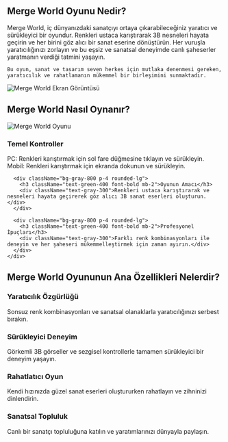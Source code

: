 ## Merge World Oyunu Nedir?
<div className="flex flex-col md:flex-row items-center gap-8">
  <div className="w-full md:w-1/2 text-xl">
    Merge World, iç dünyanızdaki sanatçıyı ortaya çıkarabileceğiniz yaratıcı ve sürükleyici bir oyundur. Renkleri ustaca karıştırarak 3B nesneleri hayata geçirin ve her birini göz alıcı bir sanat eserine dönüştürün. Her vuruşla yaratıcılığınızı zorlayın ve bu eşsiz ve sanatsal deneyimde canlı şaheserler yaratmanın verdiği tatmini yaşayın.

    Bu oyun, sanat ve tasarım seven herkes için mutlaka denenmesi gereken, yaratıcılık ve rahatlamanın mükemmel bir birleşimini sunmaktadır.
  </div>
  <div className="w-full md:w-1/2 flex justify-center items-center">
    <img 
      src="https://sprunkiretake.fun/games/merge-world/game_screenshot.webp" 
      alt="Merge World Ekran Görüntüsü" 
      className="w-4/5 h-auto"
    />
  </div>
</div>

## Merge World Nasıl Oynanır?

<div className="flex flex-col md:flex-row items-center gap-8">
  <div className="w-full md:w-1/2">
    <img 
      src="https://sprunkiretake.fun/games/merge-world/game_screenshot.webp" 
      alt="Merge World Oyunu" 
      className="w-4/5 h-auto mx-auto"
    />
  </div>
  <div className="w-full md:w-1/2">
    <div className="grid grid-cols-1 gap-4 mt-0">
      <div className="bg-gray-800 p-4 rounded-lg">
        <h3 className="text-green-400 font-bold mb-2">Temel Kontroller</h3>
        <div className="text-gray-300">
          PC: Renkleri karıştırmak için sol fare düğmesine tıklayın ve sürükleyin.<br/>
          Mobil: Renkleri karıştırmak için ekranda dokunun ve sürükleyin.
        </div>
      </div>

      <div className="bg-gray-800 p-4 rounded-lg">
        <h3 className="text-green-400 font-bold mb-2">Oyunun Amacı</h3>
        <div className="text-gray-300">Renkleri ustaca karıştırarak ve nesneleri hayata geçirerek göz alıcı 3B sanat eserleri oluşturun.</div>
      </div>

      <div className="bg-gray-800 p-4 rounded-lg">
        <h3 className="text-green-400 font-bold mb-2">Profesyonel İpuçları</h3>
        <div className="text-gray-300">Farklı renk kombinasyonları ile deneyin ve her şaheseri mükemmelleştirmek için zaman ayırın.</div>
      </div>
    </div>
  </div>
</div>

## Merge World Oyununun Ana Özellikleri Nelerdir?

<div className="grid grid-cols-1 md:grid-cols-2 gap-4">
  <div className="bg-gray-800 p-4 rounded-lg">
    <h3 className="text-green-400 font-bold mb-2">Yaratıcılık Özgürlüğü</h3>
    <div className="text-gray-300">Sonsuz renk kombinasyonları ve sanatsal olanaklarla yaratıcılığınızı serbest bırakın.</div>
  </div>

  <div className="bg-gray-800 p-4 rounded-lg">
    <h3 className="text-green-400 font-bold mb-2">Sürükleyici Deneyim</h3>
    <div className="text-gray-300">Görkemli 3B görseller ve sezgisel kontrollerle tamamen sürükleyici bir deneyim yaşayın.</div>
  </div>

  <div className="bg-gray-800 p-4 rounded-lg">
    <h3 className="text-green-400 font-bold mb-2">Rahatlatıcı Oyun</h3>
    <div className="text-gray-300">Kendi hızınızda güzel sanat eserleri oluştururken rahatlayın ve zihninizi dinlendirin.</div>
  </div>

  <div className="bg-gray-800 p-4 rounded-lg">
    <h3 className="text-green-400 font-bold mb-2">Sanatsal Topluluk</h3>
    <div className="text-gray-300">Canlı bir sanatçı topluluğuna katılın ve yaratımlarınızı dünyayla paylaşın.</div>
  </div>
</div>